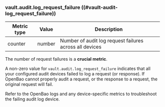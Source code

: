 ### vault.audit.log_request_failure ((#vault-audit-log_request_failure))

Metric type | Value   | Description
----------- | ------- | -----------
counter     | number  | Number of audit log request failures across all devices

The number of request failures is a **crucial metric**.

A non-zero value for `vault.audit.log_request_failure` indicates that all your
configured audit devices failed to log a request (or response). If OpenBao cannot
properly audit a request, or the response to a request, the original request
will fail.

Refer to the OpenBao logs and any device-specific metrics to troubleshoot the
failing audit log device.
